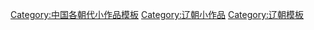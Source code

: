 [[Category:中国各朝代小作品模板|Category:中国各朝代小作品模板]]
[[Category:辽朝小作品|Category:辽朝小作品]]
[[Category:辽朝模板|Category:辽朝模板]]